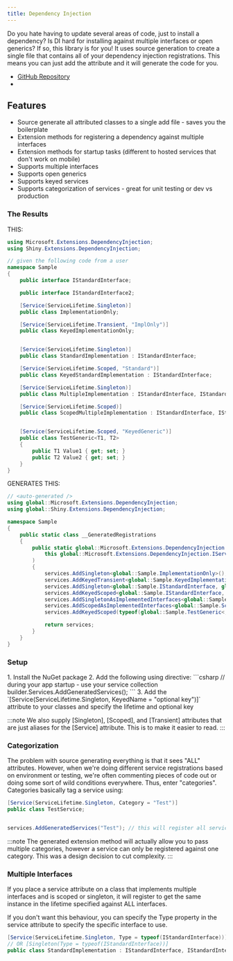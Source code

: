 ```yaml
---
title: Dependency Injection
---
```



Do you hate having to update several areas of code, just to install a dependency?  Is DI hard for installing against multiple interfaces or open generics?  If so, this
library is for you!  It uses source generation to create a single file that contains all of your dependency injection registrations.  This means you can just add the attribute and it will generate the code for you.

- [GitHub Repository](https://github.com/shinyorg/extensions)
- <NugetBadge name="Shiny.Extensions.DependencyInjection" />

## Features

* Source generate all attributed classes to a single add file - saves you the boilerplate
* Extension methods for registering a dependency against multiple interfaces
* Extension methods for startup tasks (different to hosted services that don't work on mobile)
* Supports multiple interfaces
* Supports open generics
* Supports keyed services
* Supports categorization of services - great for unit testing or dev vs production

### The Results

THIS:
```csharp
using Microsoft.Extensions.DependencyInjection;
using Shiny.Extensions.DependencyInjection;

// given the following code from a user
namespace Sample
{
    public interface IStandardInterface;

    public interface IStandardInterface2;

    [Service(ServiceLifetime.Singleton)]
    public class ImplementationOnly;

    [Service(ServiceLifetime.Transient, "ImplOnly")]
    public class KeyedImplementationOnly;


    [Service(ServiceLifetime.Singleton)]
    public class StandardImplementation : IStandardInterface;

    [Service(ServiceLifetime.Scoped, "Standard")]
    public class KeyedStandardImplementation : IStandardInterface;

    [Service(ServiceLifetime.Singleton)]
    public class MultipleImplementation : IStandardInterface, IStandardInterface2;

    [Service(ServiceLifetime.Scoped)]
    public class ScopedMultipleImplementation : IStandardInterface, IStandardInterface2;


    [Service(ServiceLifetime.Scoped, "KeyedGeneric")]
    public class TestGeneric<T1, T2>
    {
        public T1 Value1 { get; set; }
        public T2 Value2 { get; set; }
    }
}
```

GENERATES THIS:
```csharp
// <auto-generated />
using global::Microsoft.Extensions.DependencyInjection;
using global::Shiny.Extensions.DependencyInjection;

namespace Sample
{
    public static class __GeneratedRegistrations
    {
        public static global::Microsoft.Extensions.DependencyInjection.IServiceCollection AddGeneratedServices(
            this global::Microsoft.Extensions.DependencyInjection.IServiceCollection services
        )
        {
            services.AddSingleton<global::Sample.ImplementationOnly>();
            services.AddKeyedTransient<global::Sample.KeyedImplementationOnly>("ImplOnly");
            services.AddSingleton<global::Sample.IStandardInterface, global::Sample.StandardImplementation>();
            services.AddKeyedScoped<global::Sample.IStandardInterface, global::Sample.KeyedStandardImplementation>("Standard");
            services.AddSingletonAsImplementedInterfaces<global::Sample.MultipleImplementation>();
            services.AddScopedAsImplementedInterfaces<global::Sample.ScopedMultipleImplementation>();
            services.AddKeyedScoped(typeof(global::Sample.TestGeneric<,>), "KeyedGeneric");

            return services;
        }
    }
}
```

### Setup

<Steps>
1. Install the NuGet package <NugetBadge name="Shiny.Extensions.DependencyInjection" showLabel={true} />
2. Add the following using directive:
   ```csharp
   // during your app startup - use your service collection 
   builder.Services.AddGeneratedServices();
   ```
3. Add the `[Service(ServiceLifetime.Singleton, KeyedName = "optional key")]` attribute to your classes and specify the lifetime and optional key
</Steps>

:::note
We also supply [Singleton], [Scoped], and [Transient] attributes that are just aliases for the [Service] attribute.  This is to make it easier to read.
:::


### Categorization

The problem with source generating everything is that it sees "ALL" attributes.  However, when we're doing different service registrations based on environment or testing, we're often commenting 
pieces of code out or doing some sort of wild conditions everywhere.  Thus, enter "categories".  Categories basically tag a service using: 

```csharp
[Service(ServiceLifetime.Singleton, Category = "Test")] 
public class TestService;


services.AddGeneratedServices("Test"); // this will register all services without ANY category and any services marked with the "Test" category
```

:::note
The generated extension method will actually allow you to pass multiple categories, however a service can only be registered against one category.  This was a design decision to cut complexity.
:::

### Multiple Interfaces

If you place a service attribute on a class that implements multiple interfaces and is scoped or singleton, it will register to get the same instance in the lifetime specified against ALL interfaces.

If you don't want this behaviour, you can specify the Type property in the service attribute to specify the specific interface to use.

```csharp
[Service(ServiceLifetime.Singleton, Type = typeof(IStandardInterface))] 
// OR [Singleton(Type = typeof(IStandardInterface))] 
public class StandardImplementation : IStandardInterface, IStandardInterface2;
```